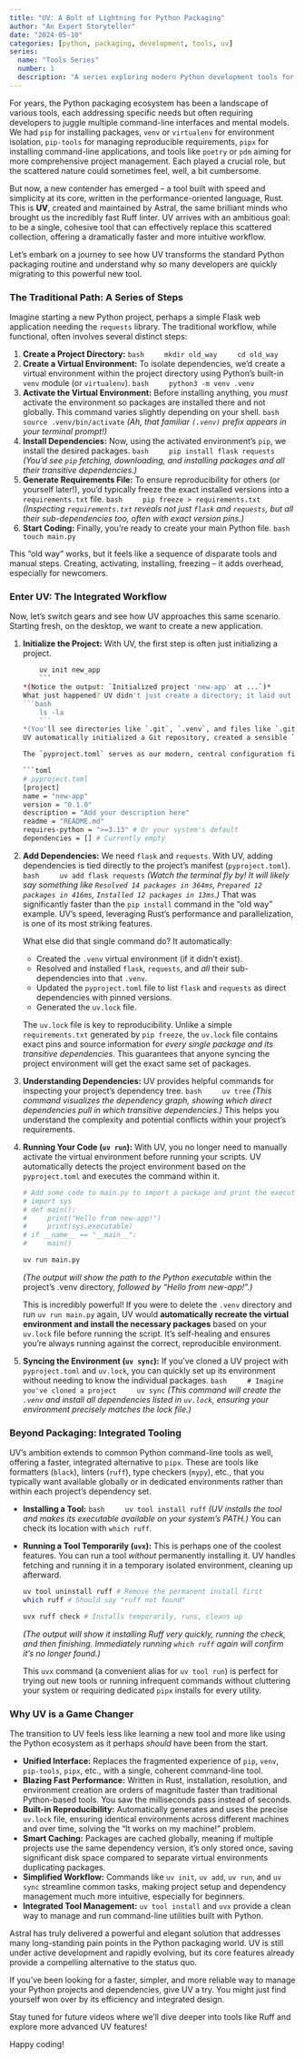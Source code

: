 ```yaml
---
title: "UV: A Bolt of Lightning for Python Packaging"
author: "An Expert Storyteller"
date: "2024-05-10"
categories: [python, packaging, development, tools, uv]
series:
  name: "Tools Series"
  number: 1
  description: "A series exploring modern Python development tools for productivity, reproducibility, and speed."
---
```


For years, the Python packaging ecosystem has been a landscape of various tools, each addressing specific needs but often requiring developers to juggle multiple command-line interfaces and mental models. We had `pip` for installing packages, `venv` or `virtualenv` for environment isolation, `pip-tools` for managing reproducible requirements, `pipx` for installing command-line applications, and tools like `poetry` or `pdm` aiming for more comprehensive project management. Each played a crucial role, but the scattered nature could sometimes feel, well, a bit cumbersome.

But now, a new contender has emerged – a tool built with speed and simplicity at its core, written in the performance-oriented language, Rust. This is **UV**, created and maintained by Astral, the same brilliant minds who brought us the incredibly fast Ruff linter. UV arrives with an ambitious goal: to be a single, cohesive tool that can effectively replace this scattered collection, offering a dramatically faster and more intuitive workflow.

Let's embark on a journey to see how UV transforms the standard Python packaging routine and understand why so many developers are quickly migrating to this powerful new tool.

### The Traditional Path: A Series of Steps

Imagine starting a new Python project, perhaps a simple Flask web application needing the `requests` library. The traditional workflow, while functional, often involves several distinct steps:

1.  **Create a Project Directory:**
    ```bash
    mkdir old_way
    cd old_way
    ```
2.  **Create a Virtual Environment:** To isolate dependencies, we'd create a virtual environment within the project directory using Python's built-in `venv` module (or `virtualenv`).
    ```bash
    python3 -m venv .venv
    ```
3.  **Activate the Virtual Environment:** Before installing anything, you *must* activate the environment so packages are installed there and not globally. This command varies slightly depending on your shell.
    ```bash
    source .venv/bin/activate
    ```
    *(Ah, that familiar `(.venv)` prefix appears in your terminal prompt!)*
4.  **Install Dependencies:** Now, using the activated environment's `pip`, we install the desired packages.
    ```bash
    pip install flask requests
    ```
    *(You'd see `pip` fetching, downloading, and installing packages and all their transitive dependencies.)*
5.  **Generate Requirements File:** To ensure reproducibility for others (or yourself later!), you'd typically freeze the exact installed versions into a `requirements.txt` file.
    ```bash
    pip freeze > requirements.txt
    ```
    *(Inspecting `requirements.txt` reveals not just `flask` and `requests`, but all their sub-dependencies too, often with exact version pins.)*
6.  **Start Coding:** Finally, you're ready to create your main Python file.
    ```bash
    touch main.py
    ```

This "old way" works, but it feels like a sequence of disparate tools and manual steps. Creating, activating, installing, freezing – it adds overhead, especially for newcomers.

### Enter UV: The Integrated Workflow

Now, let's switch gears and see how UV approaches this same scenario. Starting fresh, on the desktop, we want to create a new application.

1.  **Initialize the Project:** With UV, the first step is often just initializing a project.
    ```bash
    uv init new_app
    ```
    *(Notice the output: `Initialized project 'new-app' at ...`)*
    What just happened? UV didn't just create a directory; it laid out a standard project structure. Listing the files reveals a few helpful additions right out of the gate:
    ```bash
    ls -la
    ```
    *(You'll see directories like `.git`, `.venv`, and files like `.gitignore`, `.python-version`, `main.py`, `pyproject.toml`, `README.md`, and `uv.lock`.)*
    UV automatically initialized a Git repository, created a sensible `.gitignore` (ignoring the `.venv` directory, as is standard practice), set a default Python version in `.python-version`, provided a basic `main.py`, an empty `README.md`, and crucially, a `pyproject.toml` and `uv.lock` file.

    The `pyproject.toml` serves as our modern, central configuration file for the project, including dependencies:

    ```toml
    # pyproject.toml
    [project]
    name = "new-app"
    version = "0.1.0"
    description = "Add your description here"
    readme = "README.md"
    requires-python = ">=3.13" # Or your system's default
    dependencies = [] # Currently empty
    ```
2.  **Add Dependencies:** We need `flask` and `requests`. With UV, adding dependencies is tied directly to the project's manifest (`pyproject.toml`).
    ```bash
    uv add flask requests
    ```
    *(Watch the terminal fly by! It will likely say something like `Resolved 14 packages in 364ms`, `Prepared 12 packages in 416ms`, `Installed 12 packages in 13ms`.)*
    That was significantly faster than the `pip install` command in the "old way" example. UV's speed, leveraging Rust's performance and parallelization, is one of its most striking features.

    What else did that single command do? It automatically:
    *   Created the `.venv` virtual environment (if it didn't exist).
    *   Resolved and installed `flask`, `requests`, and *all* their sub-dependencies into that `.venv`.
    *   Updated the `pyproject.toml` file to list `flask` and `requests` as direct dependencies with pinned versions.
    *   Generated the `uv.lock` file.

    The `uv.lock` file is key to reproducibility. Unlike a simple `requirements.txt` generated by `pip freeze`, the `uv.lock` file contains exact pins and source information for *every single package and its transitive dependencies*. This guarantees that anyone syncing the project environment will get the exact same set of packages.

3.  **Understanding Dependencies:** UV provides helpful commands for inspecting your project's dependency tree.
    ```bash
    uv tree
    ```
    *(This command visualizes the dependency graph, showing which direct dependencies pull in which transitive dependencies.)* This helps you understand the complexity and potential conflicts within your project's requirements.

4.  **Running Your Code (`uv run`):** With UV, you no longer need to manually activate the virtual environment before running your scripts. UV automatically detects the project environment based on the `pyproject.toml` and executes the command within it.
    ```bash
    # Add some code to main.py to import a package and print the executable path
    # import sys
    # def main():
    #     print("Hello from new-app!")
    #     print(sys.executable)
    # if __name__ == "__main__":
    #     main()

    uv run main.py
    ```
    *(The output will show the path to the Python executable *within the project's .venv directory*, followed by "Hello from new-app!".)*

    This is incredibly powerful! If you were to delete the `.venv` directory and run `uv run main.py` again, UV would **automatically recreate the virtual environment and install the necessary packages** based on your `uv.lock` file before running the script. It's self-healing and ensures you're always running against the correct, reproducible environment.

5.  **Syncing the Environment (`uv sync`):** If you've cloned a UV project with `pyproject.toml` and `uv.lock`, you can quickly set up its environment without needing to know the individual packages.
    ```bash
    # Imagine you've cloned a project
    uv sync
    ```
    *(This command will create the `.venv` and install all dependencies listed in `uv.lock`, ensuring your environment precisely matches the lock file.)*

### Beyond Packaging: Integrated Tooling

UV's ambition extends to common Python command-line tools as well, offering a faster, integrated alternative to `pipx`. These are tools like formatters (`black`), linters (`ruff`), type checkers (`mypy`), etc., that you typically want available globally or in dedicated environments rather than within each project's dependency set.

*   **Installing a Tool:**
    ```bash
    uv tool install ruff
    ```
    *(UV installs the tool and makes its executable available on your system's PATH.)* You can check its location with `which ruff`.
*   **Running a Tool Temporarily (`uvx`):** This is perhaps one of the coolest features. You can run a tool *without* permanently installing it. UV handles fetching and running it in a temporary isolated environment, cleaning up afterward.
    ```bash
    uv tool uninstall ruff # Remove the permanent install first
    which ruff # Should say "ruff not found"

    uvx ruff check # Installs temporarily, runs, cleans up
    ```
    *(The output will show it installing Ruff very quickly, running the check, and then finishing. Immediately running `which ruff` again will confirm it's no longer found.)*

    This `uvx` command (a convenient alias for `uv tool run`) is perfect for trying out new tools or running infrequent commands without cluttering your system or requiring dedicated `pipx` installs for every utility.

### Why UV is a Game Changer

The transition to UV feels less like learning a new tool and more like using the Python ecosystem as it perhaps *should* have been from the start.

*   **Unified Interface:** Replaces the fragmented experience of `pip`, `venv`, `pip-tools`, `pipx`, etc., with a single, coherent command-line tool.
*   **Blazing Fast Performance:** Written in Rust, installation, resolution, and environment creation are orders of magnitude faster than traditional Python-based tools. You saw the milliseconds pass instead of seconds.
*   **Built-in Reproducibility:** Automatically generates and uses the precise `uv.lock` file, ensuring identical environments across different machines and over time, solving the "It works on my machine!" problem.
*   **Smart Caching:** Packages are cached globally, meaning if multiple projects use the same dependency version, it's only stored once, saving significant disk space compared to separate virtual environments duplicating packages.
*   **Simplified Workflow:** Commands like `uv init`, `uv add`, `uv run`, and `uv sync` streamline common tasks, making project setup and dependency management much more intuitive, especially for beginners.
*   **Integrated Tool Management:** `uv tool install` and `uvx` provide a clean way to manage and run command-line utilities built with Python.

Astral has truly delivered a powerful and elegant solution that addresses many long-standing pain points in the Python packaging world. UV is still under active development and rapidly evolving, but its core features already provide a compelling alternative to the status quo.

If you've been looking for a faster, simpler, and more reliable way to manage your Python projects and dependencies, give UV a try. You might just find yourself won over by its efficiency and integrated design.

Stay tuned for future videos where we'll dive deeper into tools like Ruff and explore more advanced UV features!

Happy coding!